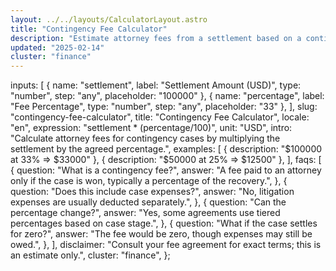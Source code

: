 ```yaml
---
layout: ../../layouts/CalculatorLayout.astro
title: "Contingency Fee Calculator"
description: "Estimate attorney fees from a settlement based on a contingency percentage."
updated: "2025-02-14"
cluster: "finance"
---
```



  inputs: [
    { name: "settlement", label: "Settlement Amount (USD)", type: "number", step: "any", placeholder: "100000" },
    { name: "percentage", label: "Fee Percentage", type: "number", step: "any", placeholder: "33" },
  ],
  slug: "contingency-fee-calculator",
  title: "Contingency Fee Calculator",
  locale: "en",
  expression: "settlement * (percentage/100)",
  unit: "USD",
  intro: "Calculate attorney fees for contingency cases by multiplying the settlement by the agreed percentage.",
  examples: [
    { description: "$100000 at 33% ⇒ $33000" },
    { description: "$50000 at 25% ⇒ $12500" },
  ],
  faqs: [
    {
      question: "What is a contingency fee?",
      answer: "A fee paid to an attorney only if the case is won, typically a percentage of the recovery.",
    },
    {
      question: "Does this include case expenses?",
      answer: "No, litigation expenses are usually deducted separately.",
    },
    {
      question: "Can the percentage change?",
      answer: "Yes, some agreements use tiered percentages based on case stage.",
    },
    {
      question: "What if the case settles for zero?",
      answer: "The fee would be zero, though expenses may still be owed.",
    },
  ],
  disclaimer: "Consult your fee agreement for exact terms; this is an estimate only.",
  cluster: "finance",
};

<Calculator schema={schema} />

